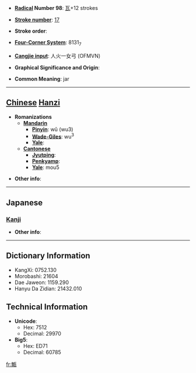 * '''[[Wiktionary:Chinese radical index| Radical]] Number 98''': [[Wiktionary:Chinese radical index 瓦|瓦]]+12 strokes

* '''[[Wiktionary:Chinese total strokes index|Stroke number]]''': [[Wiktionary:Chinese total strokes index 17|17]]

* '''Stroke order''': 

* '''[[Wiktionary:Chinese four corner index|Four-Corner System]]''': 8131<sub>7</sub>

* '''[[Wiktionary:Chinese Cangjie index|Cangjie input]]''': 人火一女弓 (OFMVN)

* '''Graphical Significance and Origin''': 

* '''Common Meaning''': jar

----

== [[Chinese]] [[Hanzi]] ==

* '''Romanizations'''
** '''[[Mandarin]]'''
*** '''[[Pinyin]]''': wǔ (wu3)
*** '''[[Wade-Giles]]''': wu<sup>3</sup>
*** '''[[Yale]]''': 
** '''[[Cantonese]]'''
*** '''[[Jyutping]]''':
*** '''[[Penkyamp]]''': 
*** '''[[Yale]]''': mou5

* '''Other info''': 

----

==Japanese==
===[[Kanji]]===
{{kanji|on readings=[[ぶ]] (bu), [[む]] (mu)|kun readings=[[かめ]] (kame)}}

* '''Other info''':  

----

== Dictionary Information ==

* KangXi: 0752.130
* Morobashi: 21604
* Dae Jaweon: 1159.290
* Hanyu Da Zidian: 21432.010

== Technical Information ==

* '''Unicode''':
** Hex: 7512
** Decimal: 29970
* '''Big5''':
** Hex: ED71
** Decimal: 60785

[[fr:甒]]